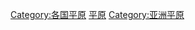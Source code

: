 {{Catnav|頁面分類|地理|地形|平原}}
{{Catnav|頁面分類|各種主題的頁面分類|按國家分類|各國地理|台灣地理}}
{{Commons category|Plains of Taiwan}}

[[Category:各国平原|Category:各国平原]]
[[Category:台灣地形|平原]]
[[Category:亚洲平原|Category:亚洲平原]]
